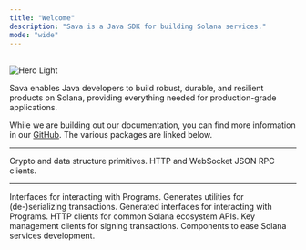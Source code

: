 ```yaml
---
title: "Welcome"
description: "Sava is a Java SDK for building Solana services."
mode: "wide"
---
```


<br />
<img alt="Hero Light" classname="block" src="/images/sava-cup.svg" />
<br />

Sava enables Java developers to build robust, durable, and resilient products on Solana, providing everything needed for production-grade applications.

While we are building out our documentation, you can find more information in our [GitHub](https://github.com/sava-software/sava). The various packages are linked below.

***

<CardGroup cols={2}>
  <Card title="Sava Core" icon="binary" href="/libraries/core">
    Crypto and data structure primitives.
  </Card>

  <Card title="Sava RPC" icon="circle-nodes" href="/libraries/rpc">
    HTTP and WebSocket JSON RPC clients.
  </Card>
</CardGroup>

***

<CardGroup cols={3}>
  <Card title="Solana Programs" icon="building" href="/libraries/programs">
    Interfaces for interacting with Programs.
  </Card>

  <Card title="Source Generator" icon="anchor" href="https://github.com/sava-software/anchor-src-gen">
    Generates utilities for (de-)serializing transactions.
  </Card>

  <Card title="Anchor Programs" icon="city" href="https://github.com/sava-software/anchor-programs">
    Generated interfaces for interacting with Programs.
  </Card>

  <Card title="Solana Web 2.0" icon="globe-pointer" href="https://github.com/sava-software/solana-web2">
    HTTP clients for common Solana ecosystem APIs.
  </Card>

  <Card title="KMS" icon="key-skeleton-left-right" href="https://github.com/sava-software/kms">
    Key management clients for signing transactions.
  </Card>

  <Card title="Ravina" icon="spa" href="https://github.com/sava-software/ravina">
    Components to ease Solana services development.  
  </Card>
</CardGroup>

